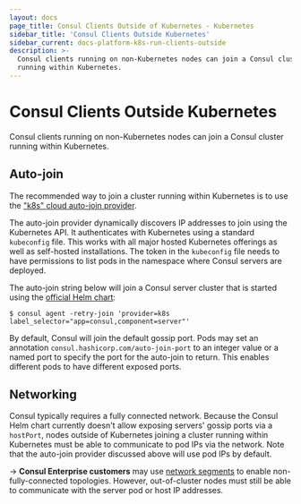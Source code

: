 ```yaml
---
layout: docs
page_title: Consul Clients Outside of Kubernetes - Kubernetes
sidebar_title: 'Consul Clients Outside Kubernetes'
sidebar_current: docs-platform-k8s-run-clients-outside
description: >-
  Consul clients running on non-Kubernetes nodes can join a Consul cluster
  running within Kubernetes.
---
```


# Consul Clients Outside Kubernetes

Consul clients running on non-Kubernetes nodes can join a Consul cluster running within Kubernetes.

## Auto-join

The recommended way to join a cluster running within Kubernetes is to
use the ["k8s" cloud auto-join provider](/docs/agent/cloud-auto-join.html#kubernetes-k8s-).

The auto-join provider dynamically discovers IP addresses to join using
the Kubernetes API. It authenticates with Kubernetes using a standard
`kubeconfig` file. This works with all major hosted Kubernetes offerings
as well as self-hosted installations. The token in the `kubeconfig` file
needs to have permissions to list pods in the namespace where Consul servers
are deployed.

The auto-join string below will join a Consul server cluster that is
started using the [official Helm chart](/docs/platform/k8s/helm.html):

```shell
$ consul agent -retry-join 'provider=k8s label_selector="app=consul,component=server"'
```

By default, Consul will join the default gossip port. Pods may set an
annotation `consul.hashicorp.com/auto-join-port` to an integer value or
a named port to specify the port for the auto-join to return. This enables
different pods to have different exposed ports.

## Networking

Consul typically requires a fully connected network.
Because the Consul Helm chart currently doesn't allow exposing servers' gossip ports via a `hostPort`,
nodes outside of Kubernetes joining a cluster running within Kubernetes must be able to communicate
to pod IPs via the network. Note that the auto-join provider discussed above will use pod IPs by default.

-> **Consul Enterprise customers** may use
[network segments](/docs/enterprise/network-segments) to
enable non-fully-connected topologies. However, out-of-cluster nodes must still
be able to communicate with the server pod or host IP addresses.
